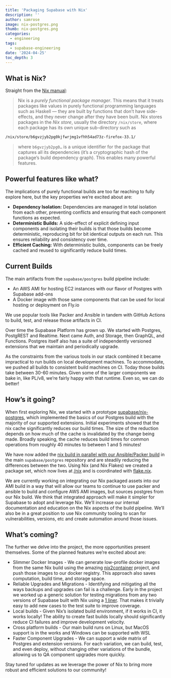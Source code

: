 ```yaml
---
title: 'Packaging Supabase with Nix'
description: ''
author: samrose
image: nix-postgres.png
thumb: nix-postgres.png
categories:
  - engineering
tags:
  - supabase-engineering
date: '2024-04-25'
toc_depth: 3
---
```


## What is Nix?

Straight from the [Nix manual](https://nixos.org/manual/nix/stable/introduction#introduction):

> Nix is a *purely functional package manager*. This means that it treats packages like values in purely functional programming languages such as Haskell — they are built by functions that don’t have side-effects, and they never change after they have been built. Nix stores packages in the *Nix store*, usually the directory `/nix/store`, where each package has its own unique sub-directory such as

```sh
/nix/store/b6gvzjyb2pg0kjfwrjmg1vfhh54ad73z-firefox-33.1/
```

> where `b6gvzjyb2pg0…` is a unique identifier for the package that captures all its dependencies (it’s a cryptographic hash of the package’s build dependency graph). This enables many powerful features.

## Powerful features like what?

The implications of purely functional builds are too far reaching to fully explore here, but the key properties we’re excited about are:

- **Dependency Isolation:** Dependencies are managed in total isolation from each other, preventing conflicts and ensuring that each component functions as expected.
- **Deterministic Builds:** A side-effect of explicit defining input components and isolating their builds is that those builds become deterministic, reproducing bit for bit identical outputs on each run. This ensures reliability and consistency over time.
- **Efficient Caching:** With deterministic builds, components can be freely cached and reused to significantly reduce build times.

## Current Builds

The main artifacts from the `supabase/postgres` build pipeline include:

- An AWS AMI for hosting EC2 instances with our flavor of Postgres with Supabase add-ons
- A Docker image with those same components that can be used for local hosting or deployment on Fly.io

We use popular tools like Packer and Ansible in tandem with GitHub Actions to build, test, and release those artifacts in CI.

Over time the Supabase Platform has grown up. We started with Postgres, PostgREST and Realtime. Next came Auth, and Storage, then GraphQL, and Functions. Postgres itself also has a suite of independently versioned extensions that we maintain and periodically upgrade.

As the constraints from the various tools in our stack combined it became impractical to run builds on local development machines. To accommodate, we pushed all builds to consistent build machines on CI. Today those builds take between 30-60 minutes. Given some of the larger components we bake in, like PL/v8, we’re fairly happy with that runtime. Even so, we can do better!

## How’s it going?

When first exploring Nix, we started with a prototype [supabase/nix-postgres](https://github.com/supabase/nix-postgres), which implemented the basics of our Postgres build with the majority of our supported extensions. Initial experiments showed that the nix cache significantly reduces our build times. The size of the reduction depends on how much of the cache is invalidated by the change being made. Broadly speaking, the cache reduces build times for common operations from roughly 40 minutes to between 1 and 5 minutes!

We have now added the [nix build in parallel with our Ansible/Packer build](https://github.com/supabase/postgres/pull/909) in the main `supabase/postgres` repository and are steadily reducing the differences between the two. Using Nix (and Nix Flakes) we created a package set, which now lives at [/nix](https://github.com/supabase/postgres/tree/develop/nix) and is coordinated with [flake.nix](https://github.com/supabase/postgres/blob/develop/flake.nix).

We are currently working on integrating our Nix packaged assets into our AMI build in a way that will allow our teams to continue to use packer and ansible to build and configure AWS AMI images, but sources postgres from our Nix build. We think that integrated approach will make it simpler for Supabase to adopt and leverage Nix. We’ll increase our internal documentation and education on the Nix aspects of the build pipeline. We’ll also be in a great position to use Nix community tooling to scan for vulnerabilities, versions, etc and create automation around those issues.

## What’s coming?

The further we delve into the project, the more opportunities present themselves. Some of the planned features we’re excited about are:

- Slimmer Docker Images - We can generate low-profile docker images from the same Nix build using the amazing [nix2container](https://github.com/nlewo/nix2container) project, and push those images to our docker registry. This approach also saves computation, build time, and storage space.
- Reliable Upgrades and Migrations - Identifying and mitigating all the ways backups and upgrades can fail is a challenge. Early in the project we worked up a generic solution for testing migrations from any two versions of Supabase built with Nix using a [1 liner](https://github.com/supabase/postgres/blob/develop/nix/docs/migration-tests.md). That makes it trivially easy to add new cases to the test suite to improve coverage.
- Local builds - Given Nix’s isolated build environment, if it works in CI, it works locally! The ability to create fast builds locally should significantly reduce CI failures and improve development velocity.
- Cross platform builds - Our main build runs on Linux, but MacOS support is in the works and Windows can be supported with WSL
- Faster Component Upgrades - We can support a wide matrix of Postgres and extension versions. For each variation, we can build, test, and even deploy, without changing other variations of the bundle, allowing us to QA component upgrades more quickly.

Stay tuned for updates as we leverage the power of Nix to bring more robust and efficient solutions to our community!
